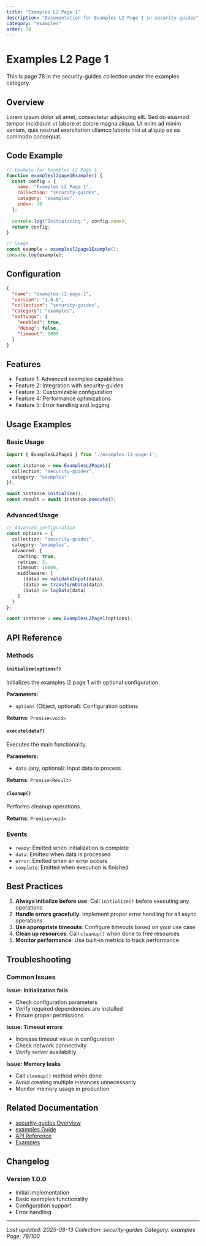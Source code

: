 ```yaml
---
title: "Examples L2 Page 1"
description: "Documentation for Examples L2 Page 1 in security-guides"
category: "examples"
order: 78
---
```


# Examples L2 Page 1

This is page 78 in the security-guides collection under the examples category.

## Overview

Lorem ipsum dolor sit amet, consectetur adipiscing elit. Sed do eiusmod tempor incididunt ut labore et dolore magna aliqua. Ut enim ad minim veniam, quis nostrud exercitation ullamco laboris nisi ut aliquip ex ea commodo consequat.

## Code Example

```javascript
// Example for Examples L2 Page 1
function examplesl2page1Example() {
  const config = {
    name: "Examples L2 Page 1",
    collection: "security-guides",
    category: "examples",
    index: 78
  };
  
  console.log("Initializing:", config.name);
  return config;
}

// Usage
const example = examplesl2page1Example();
console.log(example);
```

## Configuration

```json
{
  "name": "examples-l2-page-1",
  "version": "1.0.0",
  "collection": "security-guides",
  "category": "examples",
  "settings": {
    "enabled": true,
    "debug": false,
    "timeout": 5000
  }
}
```

## Features

  - Feature 1: Advanced examples capabilities
  - Feature 2: Integration with security-guides
  - Feature 3: Customizable configuration
  - Feature 4: Performance optimizations
  - Feature 5: Error handling and logging

## Usage Examples

### Basic Usage

```typescript
import { ExamplesL2Page1 } from './examples-l2-page-1';

const instance = new ExamplesL2Page1({
  collection: "security-guides",
  category: "examples"
});

await instance.initialize();
const result = await instance.execute();
```

### Advanced Usage

```typescript
// Advanced configuration
const options = {
  collection: "security-guides",
  category: "examples",
  advanced: {
    caching: true,
    retries: 3,
    timeout: 10000,
    middleware: [
      (data) => validateInput(data),
      (data) => transformData(data),
      (data) => logData(data)
    ]
  }
};

const instance = new ExamplesL2Page1(options);
```

## API Reference

### Methods

#### `initialize(options?)`

Initializes the examples l2 page 1 with optional configuration.

**Parameters:**
- `options` (Object, optional): Configuration options

**Returns:** `Promise<void>`

#### `execute(data?)`

Executes the main functionality.

**Parameters:**
- `data` (any, optional): Input data to process

**Returns:** `Promise<Result>`

#### `cleanup()`

Performs cleanup operations.

**Returns:** `Promise<void>`

### Events

- `ready`: Emitted when initialization is complete
- `data`: Emitted when data is processed
- `error`: Emitted when an error occurs
- `complete`: Emitted when execution is finished

## Best Practices

1. **Always initialize before use**: Call `initialize()` before executing any operations
2. **Handle errors gracefully**: Implement proper error handling for all async operations
3. **Use appropriate timeouts**: Configure timeouts based on your use case
4. **Clean up resources**: Call `cleanup()` when done to free resources
5. **Monitor performance**: Use built-in metrics to track performance

## Troubleshooting

### Common Issues

**Issue: Initialization fails**
- Check configuration parameters
- Verify required dependencies are installed
- Ensure proper permissions

**Issue: Timeout errors**
- Increase timeout value in configuration
- Check network connectivity
- Verify server availability

**Issue: Memory leaks**
- Call `cleanup()` method when done
- Avoid creating multiple instances unnecessarily
- Monitor memory usage in production

## Related Documentation

- [security-guides Overview](../index)
- [examples Guide](../examples/index)
- [API Reference](../api/index)
- [Examples](../examples/index)

## Changelog

### Version 1.0.0
- Initial implementation
- Basic examples functionality
- Configuration support
- Error handling

---

*Last updated: 2025-08-13*
*Collection: security-guides*
*Category: examples*
*Page: 78/100*
